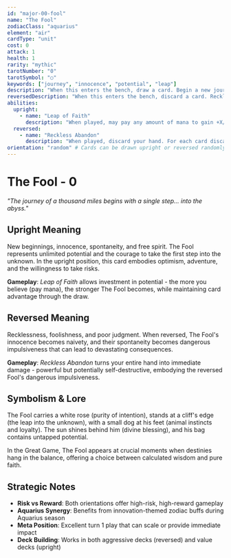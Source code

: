 ```yaml
---
id: "major-00-fool"
name: "The Fool"
zodiacClass: "aquarius"
element: "air"
cardType: "unit"
cost: 0
attack: 1
health: 1
rarity: "mythic"
tarotNumber: "0"
tarotSymbol: "○"
keywords: ["journey", "innocence", "potential", "leap"]
description: "When this enters the bench, draw a card. Begin a new journey with endless possibilities."
reversedDescription: "When this enters the bench, discard a card. Reckless decisions lead to folly and setbacks."
abilities:
  upright:
    - name: "Leap of Faith"
      description: "When played, may pay any amount of mana to gain +X/+X where X is mana paid. Draw a card."
  reversed:
    - name: "Reckless Abandon"
      description: "When played, discard your hand. For each card discarded, deal 2 damage to any target."
orientation: "random" # Cards can be drawn upright or reversed randomly
---
```


# The Fool - 0

*"The journey of a thousand miles begins with a single step... into the abyss."*

## Upright Meaning
New beginnings, innocence, spontaneity, and free spirit. The Fool represents unlimited potential and the courage to take the first step into the unknown. In the upright position, this card embodies optimism, adventure, and the willingness to take risks.

**Gameplay**: *Leap of Faith* allows investment in potential - the more you believe (pay mana), the stronger The Fool becomes, while maintaining card advantage through the draw.

## Reversed Meaning
Recklessness, foolishness, and poor judgment. When reversed, The Fool's innocence becomes naivety, and their spontaneity becomes dangerous impulsiveness that can lead to devastating consequences.

**Gameplay**: *Reckless Abandon* turns your entire hand into immediate damage - powerful but potentially self-destructive, embodying the reversed Fool's dangerous impulsiveness.

## Symbolism & Lore
The Fool carries a white rose (purity of intention), stands at a cliff's edge (the leap into the unknown), with a small dog at his feet (animal instincts and loyalty). The sun shines behind him (divine blessing), and his bag contains untapped potential.

In the Great Game, The Fool appears at crucial moments when destinies hang in the balance, offering a choice between calculated wisdom and pure faith.

## Strategic Notes
- **Risk vs Reward**: Both orientations offer high-risk, high-reward gameplay
- **Aquarius Synergy**: Benefits from innovation-themed zodiac buffs during Aquarius season
- **Meta Position**: Excellent turn 1 play that can scale or provide immediate impact
- **Deck Building**: Works in both aggressive decks (reversed) and value decks (upright)